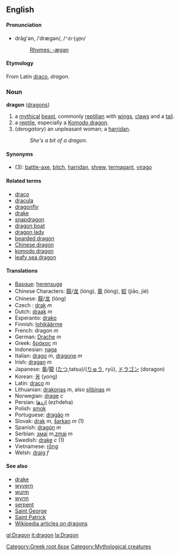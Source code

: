 {{wikipedia}}
==English==
====Pronunciation====
*drăg'ən, /ˈdrægən/, /<tt>"dr{g@n</tt>/
*:[[Rhymes:English:-ægən|Rhymes: -ægən]]

====Etymology====
From Latin [[draco]], ''dragon''.
===Noun===
[[Category:Greek root δερκ]]
[[Category:Mythological creatures]]
'''dragon''' ([[dragons]])

#a [[mythical]] [[beast]], commonly [[reptilian]] with [[wings]], [[claws]] and a [[tail]].
#a [[reptile]], especially a [[Komodo dragon]].
#(''derogatory'') an unpleasant woman; a [[harridan]].
#:''She's a bit of a dragon.''

====Synonyms====
*(3): [[battle-axe]], [[bitch]], [[harridan]], [[shrew]], [[termagant]], [[virago]]

====Related terms====
*[[draco]]
*[[dracula]]
*[[dragonfly]]
*[[drake]]
*[[snapdragon]]
*[[dragon boat]]
*[[dragon lady]]
*[[bearded dragon]]
*[[Chinese dragon]]
*[[komodo dragon]]
*[[leafy sea dragon]]

====Translations====
*[[Basque]]: [[herensuge]]
*Chinese Characters: [[龍]]/[[龙]] (lóng), [[竜]] (lóng), [[蛟]] (jiāo, jié)
*Chinese: [[龍]]/[[龙]] (lóng)
*Czech :  [[drak]] ''m''
*Dutch: [[draak]] ''m''
*Esperanto: [[drako]]
*Finnish: [[lohikäärme]]
*French: dragon ''m''
*German: [[Drache]] ''m''
*Greek: [[δράκος]] ''m''
*Indonesian: [[naga]]
*Italian: [[drago]] ''m'', [[dragone]] ''m''
*Irish: [[dragan]] ''m''
*Japanese: [[竜]]/[[龍]] ([[たつ]],tatsu)/([[りゅう]], ryū), [[ドラゴン]] (doragon)
*Korean: [[용]] (yong)
*Latin: [[draco]] ''m''
*Lithuanian: [[drakonas]] ''m'', also [[slibinas]] ''m''
*Norwegian: [[drage]] ''c''
*Persian: [[اژدها]] (ezhdeha)
*Polish: [[smok]]
*Portuguese: [[dragão]] ''m''
*Slovak: [[drak]] ''m'', [[šarkan]] ''m'' (1)
*Spanish: [[dragón]] ''m''
*Serbian:  [[змај]] ''m'',[[zmaj]] ''m''
*Swedish: [[drake]] ''c'' (1)
*Vietnamese: [[rồng]]
*Welsh: [[draig]] ''f''

====See also====
*[[drake]]
*[[wyvern]]
*[[wurm]]
*[[wyrm]]
*[[serpent]]
*[[Saint George]]
*[[Saint Patrick]]
*[[w:dragon|Wikipedia articles on dragons]]

[[gl:Dragon]]
[[it:dragon]]
[[la:Dragon]]